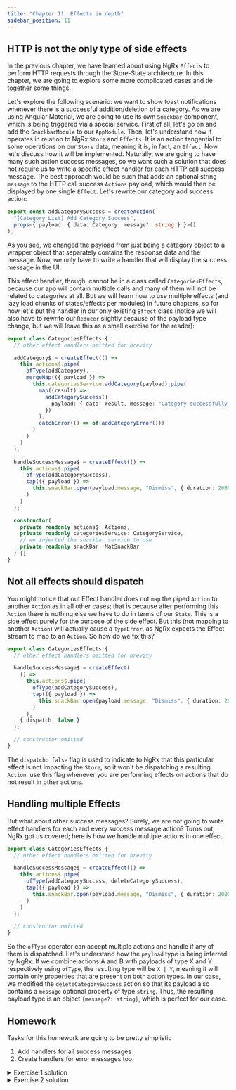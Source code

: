 ```yaml
---
title: "Chapter 11: Effects in depth"
sidebar_position: 11
---
```



## HTTP is not the only type of side effects

In the previous chapter, we have learned about using NgRx `Effects` to perform HTTP requests through the Store-State architecture. In this chapter, we are going to explore some more complicated cases and tie together some things.

Let's explore the following scenario: we want to show toast notifications whenever there is a successful addition/deletion of a category. As we are using Angular Material, we are going to use its own `Snackbar` component, which is being triggered via a special service. First of all, let's go on and add the `SnackbarModule` to our `AppModule`. Then, let's understand how it operates in relation to NgRx `Store` and `Effects`. It is an action tangential to some operations on our `Store` data, meaning it is, in fact, an `Effect`. Now let's discuss how it will be implemented. Naturally, we are going to have many such action success messages, so we want such a solution that does not require us to write a specific effect handler for each HTTP call success message. The best approach would be such that adds an optional string `message` to the HTTP call success `Actions` payload, which would then be displayed by one single `Effect`. Let's rewrite our category add success action:

```ts
export const addCategorySuccess = createAction(
  "[Category List] Add Category Success",
  props<{ payload: { data: Category; message?: string } }>()
);
```

As you see, we changed the payload from just being a category object to a wrapper object that separately contains the response data and the message. Now, we only have to write a handler that will display the success message in the UI.

This effect handler, though, cannot be in a class called `CategoriesEffects`, because our app will contain multiple calls and many of them will not be related to categories at all. But we will learn how to use multiple effects (and lazy load chunks of states/effects per modules) in future chapters, so for now let's put the handler in our only existing `Effect` class (notice we will also have to rewrite our `Reducer` slightly because of the payload type change, but we will leave this as a small exercise for the reader):

```ts
export class CategoriesEffects {
  // other effect handlers omitted for brevity

  addCategory$ = createEffect(() =>
    this.actions$.pipe(
      ofType(addCategory),
      mergeMap(({ payload }) =>
        this.categoriesService.addCategory(payload).pipe(
          map((result) =>
            addCategorySuccess({
              payload: { data: result, message: "Category successfully added" },
            })
          ),
          catchError(() => of(addCategoryError()))
        )
      )
    )
  );

  handleSuccessMessage$ = createEffect(() =>
    this.actions$.pipe(
      ofType(addCategorySuccess),
      tap(({ payload }) =>
        this.snackBar.open(payload.message, "Dismiss", { duration: 2000 })
      )
    )
  );

  constructor(
    private readonly actions$: Actions,
    private readonly categoriesService: CategoryService,
    // we injected the snackbar service to use
    private readonly snackBar: MatSnackBar
  ) {}
}
```

## Not all effects should dispatch

You might notice that out Effect handler does not `map` the piped `Action` to another `Action` as in all other cases; that is because after performing this `Action` there is nothing else we have to do in terms of our `State`. This is a side effect purely for the purpose of the side effect. But this (not mapping to another `Action`) will actually cause a `TypeError`, as NgRx expects the Effect stream to map to an `Action`. So how do we fix this?

```ts
export class CategoriesEffects {
  // other effect handlers omitted for brevity

  handleSuccessMessage$ = createEffect(
    () =>
      this.actions$.pipe(
        ofType(addCategorySuccess),
        tap(({ payload }) =>
          this.snackBar.open(payload.message, "Dismiss", { duration: 2000 })
        )
      ),
    { dispatch: false }
  );

  // constructor omitted
}
```

The `dispatch: false` flag is used to indicate to NgRx that this particular effect is not impacting the `Store`, so it won't be dispatching a resulting `Action`. use this flag whenever you are performing effects on actions that do not result in other actions.

## Handling multiple Effects

But what about other success messages? Surely, we are not going to write effect handlers for each and every success message action? Turns out, NgRx got us covered; here is how we handle multiple actions in one effect:

```ts
export class CategoriesEffects {
  // other effect handlers omitted for brevity

  handleSuccessMessage$ = createEffect(() =>
    this.actions$.pipe(
      ofType(addCategorySuccess, deleteCategorySuccess),
      tap(({ payload }) =>
        this.snackBar.open(payload.message, "Dismiss", { duration: 2000 })
      )
    )
  );

  // constructor omitted
}
```

So the `ofType` operator can accept multiple actions and handle if any of them is dispatched. Let's understand how the `payload` type is being inferred by NgRx. If we combine actions A and B with payloads of type X and Y respectively using `ofType`, the resulting type will be `X | Y`, meaning it will contain only properties that are present on both action types. In our case, we modified the `deleteCategorySuccess` action so that its payload also contains a `message` optional property of type `string`. Thus, the resulting payload type is an object `{message?: string}`, which is perfect for our case.

## Homework

Tasks for this homework are going to be pretty simplistic

1. Add handlers for all success messages
2. Create handlers for error messages too.

<details>
  <summary>Exercise 1 solution</summary>

  <CodeBlock title="effects.ts" className="language-ts">
    {Exercise1Effects}
  </CodeBlock>
</details>

<details>
  <summary>Exercise 2 solution</summary>

  <CodeBlock title="effects.ts" className="language-ts">
    {Exercise2Effects}
  </CodeBlock>
</details>
